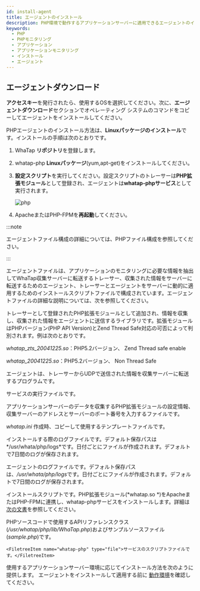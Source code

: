 ```yaml
---
id: install-agent
title: エージェントのインストール
description: PHP環境で動作するアプリケーションサーバーに適用できるエージェントのインストール方法を確認してください。
keywords:
  - PHP
  - PHPモニタリング
  - アプリケーション
  - アプリケーションモニタリング
  - インストール
  - エージェント
---
```




<Agentsignupguide />

<Youtube ko='JJC5JidgKlk' en='ZK2DM4yePb8' ja='ZK2DM4yePb8' />


<Createprojectv2 />


<Accesskeyv2 />

## エージェントダウンロード

**アクセスキー**を発行されたら、使用するOSを選択してください。次に、**エージェントダウンロード**セクションでオペレーティング システムのコマンドをコピーしてエージェントをインストールしてください。

PHPエージェントのインストール方法は、**Linuxパッケージのインストール**です。インストールの手順は次のとおりです。

1. WhaTap **リポジトリ**を登録します。

2. whatap-php **Linuxパッケージ**(yum,apt-get)をインストールしてください。

3. **設定スクリプト**を実行してください。設定スクリプトのトレーサーは**PHP拡張モジュール**として登録され、エージェントは**whatap-phpサービス**として実行されます。

   ![php](https://img.whatap.io/media/images/php.png)

4. ApacheまたはPHP-FPMを**再起動**してください。

:::note

エージェントファイル構成の詳細については、PHPファイル構成を参照してください。

:::

エージェントファイルは、アプリケーションのモニタリングに必要な情報を抽出してWhaTap収集サーバーに転送するトレーサー、収集された情報をサーバーに転送するためのエージェント、トレーサーとエージェントをサーバーに動的に適用するためのインストールスクリプトファイルで構成されています。エージェントファイルの詳細な説明については、次を参照してください。

<Filetree name="whatap">

<FiletreeItem name="whatap_X.Y.Z.so" type="file">

  トレーサーとして登録されたPHP拡張モジュールとして追加され、情報を収集し、収集された情報をエージェントに送信するライブラリです。拡張モジュールはPHPバージョン(PHP API Version)とZend Thread Safe対応の可否によって判別されます。例は次のとおりです。 

  _whatap_zts_20041225.so_：PHP5.2バージョン、 Zend Thread safe enable

  _whatap_20041225.so_：PHP5.2バージョン、 Non Thread Safe 

</FiletreeItem>

<FiletreeItem name="whatap-php(whatap_php)" type="file">エージェントは、トレーサーからUDPで送信された情報を収集サーバーに転送するプログラムです。</FiletreeItem>
  
  <FiletreeItem name="whatap_php" type="file">サービスの実行ファイルです。</FiletreeItem>

<FiletreeItem name="whatap.ini" type="file">アプリケーションサーバーのデータを収集するPHP拡張モジュールの設定情報、収集サーバーのアドレスとサーバーのポート番号を入力するファイルです。</FiletreeItem>

<FiletreeItem name="template.ini" type="file">*whatap.ini* 作成時、コピーして使用するテンプレートファイルです。</FiletreeItem>

<FiletreeItem name="whatap-install-yyyymmdd.log" type="file">インストールする際のログファイルです。デフォルト保存パスは*/usr/whata/php/logs*です。日付ごとにファイルが作成されます。デフォルトで7日間のログが保存されます。</FiletreeItem>

<FiletreeItem name="whatap-boot-yyyymmdd.log" type="file">エージェントのログファイルです。デフォルト保存パスは、*/usr/whata/php/logs*です。日付ごとにファイルが作成されます。デフォルトで7日間のログが保存されます。</FiletreeItem>

<FiletreeItem name="install.sh" type="file">インストールスクリプトです。PHP拡張モジュール(*whatap.so *)をApacheまたはPHP-FPMに連携し、whatap-phpサービスをインストールします。詳細は[次の文書](agent-troubleshooting#extension-modul-manual-setting)を参照してください。</FiletreeItem>

<FiletreeItem name="WhaTap.php (sample.php)" type="file">PHPソースコードで使用するAPIリファレンスクラス(*/usr/whatap/php/lib/WhaTap.php*)およびサンプルソースファイル(*sample.php*)です。</FiletreeItem>

<FiletreeItem name="/etc/init.d" type="folder">
  
    <FiletreeItem name="whatap-php" type="file">サービスのスクリプトファイルです。</FiletreeItem>
  
  </FiletreeItem>

</Filetree>

使用するアプリケーションサーバー環境に応じてインストール方法を次のように提供します。 エージェントをインストールして適用する前に [動作環境](supported-spec)を確認してください。

<DocCardList/>
